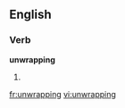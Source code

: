 ==English==

===Verb===
'''unwrapping'''
# {{present participle of|unwrap}}

[[fr:unwrapping]]
[[vi:unwrapping]]